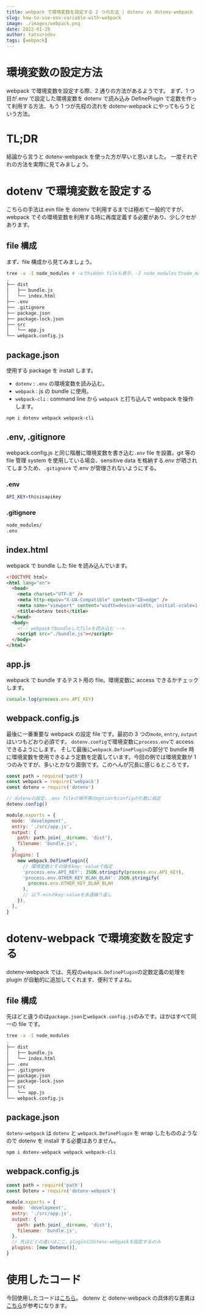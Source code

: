 ```yaml
---
title: webpack で環境変数を設定する 2 つの方法 | dotenv vs dotenv-webpack
slug: how-to-use-env-variable-with-webpack
image: ./images/webpack.png
date: 2022-01-28
author: tatsurodev
tags: [webpack]
---
```


# 環境変数の設定方法

webpack で環境変数を設定する際、2 通りの方法があるようです。
まず、1 つ目が.env で設定した環境変数を dotenv で読み込み DefinePlugin で定数を作って利用する方法、もう 1 つが先程の流れを dotenv-webpack にやってもらうという方法。

# TL;DR

結論から言うと dotenv-webpack を使った方が早いと思いました。
一度それぞれの方法を実際に見てみましょう。

# dotenv で環境変数を設定する

こちらの手法は.evn file を dotenv で利用するまでは極めて一般的ですが、webpack でその環境変数を利用する時に再度定義する必要があり、少しクセがあります。

## file 構成

まず、file 構成から見てみましょう。

```bash
tree -a -I node_modules # -aでhidden fileも表示、-I node_modulesでnode_modules directoryはtree構造から除外
.
├── dist
│   ├── bundle.js
│   └── index.html
├── .env
├── .gitignore
├── package.json
├── package-lock.json
├── src
│   └── app.js
└── webpack.config.js
```

## package.json

使用する package を install します。

- `dotenv` : `.env` の環境変数を読み込む。
- `webpack` : js の bundle に使用。
- `webpack-cli` : command line から `webpack` と打ち込んで webpack を操作します。

```bash
npm i dotenv webpack webpack-cli
```

## .env, .gitignore

webpack.config.js と同じ階層に環境変数を書き込む`.env` file を設置。git 等の file 管理 system を使用している場合、sensitive data を格納する.env が晒されてしまうため、`.gitignore` で.env が管理されないようにする。

### .env

```bash
API_KEY=thisisapikey
```

### .gitignore

```bash
node_modules/
.env
```

## index.html

webpack で bundle した file を読み込んでいます。

```html
<!DOCTYPE html>
<html lang="en">
  <head>
    <meta charset="UTF-8" />
    <meta http-equiv="X-UA-Compatible" content="IE=edge" />
    <meta name="viewport" content="width=device-width, initial-scale=1.0" />
    <title>dotenv test</title>
  </head>
  <body>
    <!-- webpackでbundleしたfileを読み込む -->
    <script src="./bundle.js"></script>
  </body>
</html>
```

## app.js

webpack で bundle するテスト用の file。環境変数に access できるかチェックします。

```javascript
console.log(process.env.API_KEY)
```

## webpack.config.js

最後に一番重要な webpack の設定 file です。最初の 3 つの`mode`, `entry`, `output`はいつもどおり必須です。
`dotenv.config`で環境変数に`process.env`で access できるようにします。
そして最後に`webpack.DefinePlugin`の部分で bundle 時に環境変数を使用できるよう定数を定義しています。今回の例では環境変数が 1 つのみですが、多いとかなり面倒です。このへんが冗長に感じるところです。

```javascript
const path = require('path')
const webpack = require('webpack')
const dotenv = require('dotenv')

// dotenvの設定、.env fileの場所等のoptionをconfigの引数に指定
dotenv.config()

module.exports = {
  mode: 'development',
  entry: './src/app.js',
  output: {
    path: path.join(__dirname, 'dist'),
    filename: 'bundle.js',
  },
  plugins: [
    new webpack.DefinePlugin({
      // 環境変数とその値をkey: valueで指定
      'process.env.API_KEY': JSON.stringify(process.env.API_KEY),
      'process.env.OTHER_KEY_BLAH_BLAH': JSON.stringify(
        process.env.OTHER_KEY_BLAH_BLAH
      ),
      // 以下.evnのkey:valueを永遠繰り返し
    }),
  ],
}
```

# dotenv-webpack で環境変数を設定する

dotenv-webpack では、先程の`webpack.DefinePlugin`の定数定義の処理を plugin が自動的に追加してくれます、便利ですよね。

## file 構成

先ほどと違うのは`package.json`と`webpack.config.js`のみです。ほかはすべて同一の file です。

```bash
tree -a -I node_modules
.
├── dist
│   ├── bundle.js
│   └── index.html
├── .env
├── .gitignore
├── package.json
├── package-lock.json
├── src
│   └── app.js
└── webpack.config.js
```

## package.json

`dotenv-webpack` は `dotenv` と `webpack.DefinePlugin` を wrap したもののようなので dotenv を install する必要はありません。

```bash
npm i dotenv-webpack webpack webpack-cli

```

## webpack.config.js

```javascript
const path = require('path')
const Dotenv = require('dotenv-webpack')

module.exports = {
  mode: 'development',
  entry: './src/app.js',
  output: {
    path: path.join(__dirname, 'dist'),
    filename: 'bundle.js',
  },
  // 先ほどとの違いはここ、pluginにdotenv-webpackを指定するのみ
  plugins: [new Dotenv()],
}
```

# 使用したコード

今回使用したコードは[こちら](https://github.com/tatsurodev/how-to-use-env-variable-with-webpack)。
dotenv と dotenv-webpack の具体的な差異は[こちら](https://blog.hey3.dev/posts/dotenv-webpack-and-define-plugin)が参考になります。
